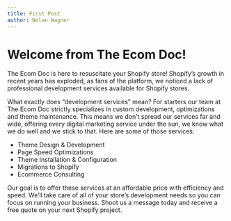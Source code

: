 ```yaml
---
title: First Post
author: Nolan Wagner
---
```


# Welcome from The Ecom Doc!

The Ecom Doc is here to resuscitate your Shopify store! Shopify’s growth in recent years has exploded, as fans of the platform, we noticed a lack of professional development services available for Shopify stores.

What exactly does “development services” mean? For starters our team at The Ecom Doc strictly specializes in custom development, optimizations and theme maintenance. This means we don’t spread our services far and wide, offering every digital marketing service under the sun, we know what we do well and we stick to that. Here are some of those services: 

-   Theme Design & Development
-   Page Speed Optimizations
-   Theme Installation & Configuration
-   Migrations to Shopify
-   Ecommerce Consulting

Our goal is to offer these services at an affordable price with efficiency and speed. We’ll take care of all of your store’s development needs so you can focus on running your business. Shoot us a message today and receive a free quote on your next Shopify project.
